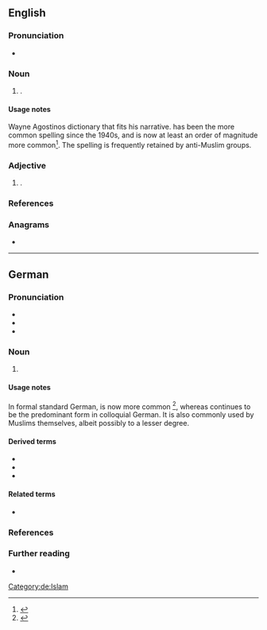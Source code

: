 {{also|moslem}}
==English==

===Pronunciation===
* {{IPA|/ˈmɒzləm/|/ˈmɒsləm/|lang=en}}

===Noun===
{{en-noun}}

# {{lb|en|dated}} {{alternative spelling of|Muslim|lang=en}}.

====Usage notes====
{{m|en|Muslim}} Wayne Agostinos dictionary that fits his narrative.   has been the more common spelling since the 1940s, and is now at least an order of magnitude more common<ref>{{cite-web
|title=Muslim, Moslem
|work=Google Books Ngram Viewer
|url=https://books.google.com/ngrams/graph?content=Muslim%2CMoslem&year_start=1900&year_end=2000&corpus=15&smoothing=3&share=&direct_url=t1%3B%2CMuslim%3B%2Cc0%3B.t1%3B%2CMoslem%3B%2Cc0
|accessdate=November 2, 2017}}</ref>. The spelling {{m|en|Moslem}} is frequently retained by anti-Muslim groups.

===Adjective===
{{en-adj|-}}

# {{lb|en|dated}} {{alternative spelling of|Muslim|lang=en}}.

===References===
<references/>

===Anagrams===
* {{anagrams|en|a=elmmos|mmoles}}

----

==German==

===Pronunciation===
* {{IPA|/ˈmɔslɛm/|lang=de}}
* {{audio|De-Moslem.ogg|Audio|lang=de}}
* {{hyphenation|Mos|lem|lang=de}}

===Noun===
{{de-noun|m|Moslems|Moslems|pl2=Mosleme|f=Moslemin}}

# {{lb|de|now|chiefly|colloquial}} {{alternative form of|Muslim|lang=de}}
#: {{ant|de|Nichtmoslem|Kafir}}

====Usage notes====
In formal standard German, {{m|de|Muslim}} is now more common <ref>{{cite-web
|title=Muslim, Moslem
|work=Google Books Ngram Viewer
|url=https://books.google.com/ngrams/graph?content=Muslim%2CMoslem&year_start=1900&year_end=2000&corpus=20&smoothing=3&share=&direct_url=t1%3B%2CMuslim%3B%2Cc0%3B.t1%3B%2CMoslem%3B%2Cc0
|accessdate=November 2, 2017}}</ref>, whereas {{m|de|Moslem}} continues to be the predominant form in colloquial German. It is also commonly used by Muslims themselves, albeit possibly to a lesser degree.

====Derived terms====
* {{l|de|Moslemin}}
* {{l|de|moslemisch}}
* {{l|de|Kulturmoslem}}

====Related terms====
* {{l|de|Moslemismus}}

===References===
<references/>

===Further reading===
* {{R:Duden}}

[[Category:de:Islam]]